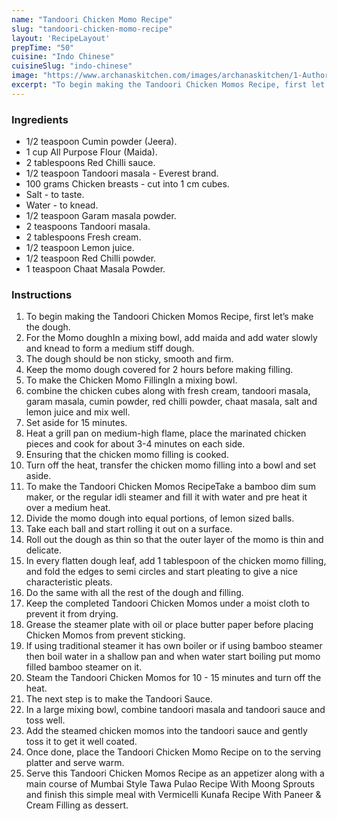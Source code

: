 ---
name: "Tandoori Chicken Momo Recipe"
slug: "tandoori-chicken-momo-recipe"
layout: 'RecipeLayout'
prepTime: "50"
cuisine: "Indo Chinese"
cuisineSlug: "indo-chinese"
image: "https://www.archanaskitchen.com/images/archanaskitchen/1-Author/sneha-archanaskitchen.com/Tandoori_Chicken_Momos_Recipe_.jpg"
excerpt: "To begin making the Tandoori Chicken Momos Recipe, first let’s make the dough"
---

### Ingredients

- 1/2 teaspoon Cumin powder (Jeera).
- 1 cup All Purpose Flour (Maida).
- 2 tablespoons Red Chilli sauce.
- 1/2 teaspoon Tandoori masala - Everest brand.
- 100 grams Chicken breasts - cut into 1 cm cubes.
- Salt - to taste.
- Water - to knead.
- 1/2 teaspoon Garam masala powder.
- 2 teaspoons Tandoori masala.
- 2 tablespoons Fresh cream.
- 1/2 teaspoon Lemon juice.
- 1/2 teaspoon Red Chilli powder.
- 1 teaspoon Chaat Masala Powder.

### Instructions

1. To begin making the Tandoori Chicken Momos Recipe, first let’s make the dough.
1. For the Momo doughIn a mixing bowl, add maida and add water slowly and knead to form a medium stiff dough.
1. The dough should be non sticky, smooth and firm.
1. Keep the momo dough covered for 2 hours before making filling.
1. To make the Chicken Momo FillingIn a mixing bowl.
1. combine the chicken cubes along with fresh cream, tandoori masala,  garam masala, cumin powder, red chilli powder, chaat masala, salt and lemon juice and mix well.
1. Set aside for 15 minutes.
1. Heat a grill pan on medium-high flame, place the marinated chicken pieces and cook for about 3-4 minutes on each side.
1. Ensuring that the chicken momo filling is cooked.
1. Turn off the heat, transfer the chicken momo filling into a bowl and set aside.
1. To make the Tandoori Chicken Momos RecipeTake a bamboo dim sum maker, or the regular idli steamer and fill it with water and pre heat it over a medium heat.
1. Divide the momo dough into equal portions, of lemon sized balls.
1. Take each ball and start rolling it out on a surface.
1. Roll out the dough as thin so that the outer layer of the momo is thin and delicate.
1. In every flatten dough leaf, add 1 tablespoon of the chicken momo filling, and fold the edges to semi circles and start pleating to give a nice characteristic pleats.
1. Do the same with all the rest of the dough and filling.
1. Keep the completed  Tandoori Chicken Momos under a moist cloth to prevent it from drying.
1. Grease the steamer plate with oil or place butter paper before placing Chicken Momos from prevent sticking.
1. If using traditional steamer it has own boiler or if using bamboo steamer then boil water in a shallow pan and when water start boiling put momo filled bamboo steamer on it.
1. Steam the Tandoori Chicken Momos  for 10 - 15 minutes and turn off the heat.
1. The next step is to make the Tandoori Sauce.
1. In a large mixing bowl, combine tandoori masala and tandoori sauce and toss well.
1. Add the steamed chicken momos into the tandoori sauce and gently toss it to get it well coated.
1. Once done, place the Tandoori Chicken Momo Recipe on to the serving platter and serve warm.
1. Serve this Tandoori Chicken Momos Recipe as an appetizer along with a main course of Mumbai Style Tawa Pulao Recipe With Moong Sprouts and finish this simple meal with Vermicelli Kunafa Recipe With Paneer & Cream Filling as dessert.
